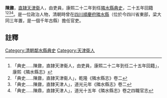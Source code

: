 {{vfd|沒有足夠的可靠資料來源能夠讓這個條目符合[[Wikipedia:關注度|Wikipedia:關注度]]中的標準|date=2022/06/27}}
{{明清人物信息框
| 姓名 =陳鼐
| 最高職務 = [[四川|四川]][[隣水縣|隣水縣]][[典史|典史]]
| 國家 = 大清
| 籍貫 = [[直隷|直隷]][[天津衛|天津衛]]
| 字號 =
| 出生日期 = ？年？月？日
| 逝世日期 = ？年？月？日
| 墓葬 = 
| 配偶 =  
| 親屬 = 曾祖、祖、父，母
| 出身 =吏員
| 著作 =  
*
}}
'''陳鼐'''{{BD|？年||？年||}}，[[直隷|直隷]][[天津衛|天津衛]]人，由吏員，康熙二十二年到任[[隣水縣|隣水縣]][[典史|典史]]，二十五年回籍<ref>「典史……陳鼐，直隷天津衞人，由吏員，康熙二十二年到任二十五年回籍」，康熙《隣水縣志》</ref><ref>「典史……陳鼐，直隷天津衞人」，乾隆《隣水縣志》卷二</ref><ref>「典史……陳鼐，直隸天津人」，道光元年《隣水縣志》卷二</ref><ref>「典史……陳鼎，直隷天津人」，道光十五年《隣水縣志》卷之四職官志</ref>。是一位政治人物，清朝時曾在[[四川|四川]][[順慶府|順慶府]][[隣水縣|隣水縣]]（位於今四川省東部，梁大同三年置，是一個千年古縣）擔任官吏。
==註釋==
{{reflist}}
{{清朝人物小作品}}
[[Category:清朝鄰水縣典史|Category:清朝鄰水縣典史]]
[[Category:天津衛人|Category:天津衛人]]